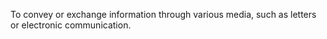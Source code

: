 To convey or exchange information through various media, such as letters or electronic communication.
